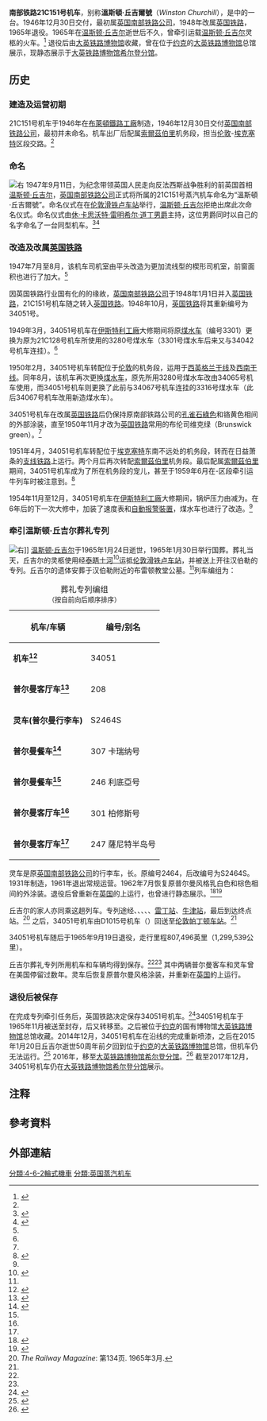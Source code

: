 {{Infobox locomotive
| name             = 南部铁路21C151号机车<br>英国铁路34051号机车
| powertype        = [[蒸汽机车|蒸汽机车]]
| image            = 34051 at NRM York - DSC07840.JPG
| alt              = 
| caption          = 34051号机车在位于[[约克|约克]]的[[大英铁路博物馆|大英铁路博物馆]]总馆展示时的照片
| designer         = 
| builder          = [[布萊頓鐵路工廠|布萊頓鐵路工廠]]
| ordernumber      = 
| serialnumber     = 
| buildmodel       = 
| builddate        = 1946年
| totalproduction  = 
| rebuilder        = 
| rebuilddate      = 
| numberrebuilt    = 
| whytetype        = [[4-6-2|4-6-2]]
| uicclass         = 
| gauge            = 
| leadingdiameter  = 
| driverdiameter   = {{convert|6|ft|2|in|m|3|abbr=on}}
| trailingdiameter = 
| minimumcurve     = 
| wheelbase        = 
| length           = 20,542毫米
| width            = 2,632毫米
| height           = 3,937毫米
| axleload         = 
| weightondrivers  = 
| locoweight       = 87.4吨
| tenderweight     = 
| locotenderweight = 
| tendertype       = 
| fueltype         = 
| fuelcap          = 5.1吨
| watercap         = 20000升
| sandcap          = 
| boiler           = 
| boilerpressure   = {{convert|280|lbf/in2|kPa|2|abbr=on}}（初期）<br>{{convert|250|lbf/in2|kPa|2|abbr=on}}（后期）
| feedwaterheater  = 
| firearea         = 
| tubearea         = 
| fluearea         = 
| tubesandflues    = 
| fireboxarea      = 
| totalsurface     = 
| superheatertype  = 
| superheaterarea  = 
| cylindercount    = 3
| cylindersize     = {{convert|16+3/8|x|24|in|mm|0|abbr=on}}
| valvetype        = 
| valvetravel      = 
| valvelap         = 
| valvelead        = 
| transmission     = 
| maxspeed         = 
| poweroutput      = 
| tractiveeffort   = {{convert|31046|lbf|kN|2|abbr=on}}（初期）<br>{{convert|27719|lbf|kN|2|abbr=on}}（后期）
| factorofadhesion = 
| trainheating     = 
| locobrakes       = 
| locobrakeforce   = 
| trainbrakes      = 
| safety           = 
| operator         = [[南部鐵路公司|英国南部铁路公司]] » [[英国铁路|英国铁路]]
| powerclass       = 
| numinclass       = 
| fleetnumbers     = 21C151（[[南部鐵路公司|英国南部铁路公司]]）<br>34051（[[英国铁路|英国铁路]]）

| nicknames        = 
| axleloadclass    = 
| locale           = 
| deliverydate     = 1946年12月30日
| withdrawndate    = 1965年9月19日
| restoredate      = 
| currentowner     = [[大英铁路博物馆|大英铁路博物馆]]
| disposition      = 
| notes            =
|origin={{UK}}}}
'''南部铁路21C151号机车'''，别称'''溫斯頓·丘吉爾號'''（''Winston Churchill''），是{{link-en|南部铁路西郡/不列顛戰役型蒸汽機車|SR West Country and Battle of Britain classes}}中的一台。1946年12月30日交付，最初属[[南部鐵路公司|英国南部铁路公司]]，1948年改属[[英国铁路|英国铁路]]，1965年退役。1965年在[[温斯顿·丘吉尔|温斯顿·丘吉尔]]逝世后不久，曾牵引运载[[温斯顿·丘吉尔|温斯顿·丘吉尔]]灵柩的火车。<ref name=":1">{{Cite web|title=温斯顿·丘吉尔|url=https://baike.baidu.com/item/%E6%B8%A9%E6%96%AF%E9%A1%BF%C2%B7%E4%B8%98%E5%90%89%E5%B0%94/187638#1_3|accessdate=2020年8月12日|author=|date=|format=|publisher=百度百科|language=zh-cn|archive-date=2019年1月8日|archive-url=https://web.archive.org/web/20190108203642/https://baike.baidu.com/item/%E6%B8%A9%E6%96%AF%E9%A1%BF%C2%B7%E4%B8%98%E5%90%89%E5%B0%94/187638#1_3|dead-url=no}}</ref> 退役后由[[大英铁路博物馆|大英铁路博物馆]]收藏，曾在位于[[约克|约克]]的[[大英铁路博物馆|大英铁路博物馆]]总馆展示，现静态展示于[[大英铁路博物馆希尔登分馆|大英铁路博物馆希尔登分馆]]。

== 历史 ==

=== 建造及运营初期 ===
21C151号机车于1946年在[[布萊頓鐵路工廠|布萊頓鐵路工廠]]制造，1946年12月30日交付[[南部鐵路公司|英国南部铁路公司]]，最初并未命名。机车出厂后配属[[索爾茲伯里|索爾茲伯里]]机务段，担当{{link-en|西英格兰干线铁路|West of England line}}[[伦敦|伦敦]]-[[埃克塞特|埃克塞特]]区段交路。<ref name=":0" />

=== 命名 ===
[[File:Winston_Churchill_(5441480458).jpg|右]]
1947年9月11日，为纪念带领英国人民走向反法西斯战争胜利的前英国首相[[温斯顿·丘吉尔|温斯顿·丘吉尔]]，[[南部鐵路公司|英国南部铁路公司]]正式将所属的21C151号蒸汽机车命名为“溫斯頓·丘吉爾號”。命名仪式在在[[倫敦滑鐵盧車站|伦敦滑铁卢车站]]举行，[[温斯顿·丘吉尔|温斯顿·丘吉尔]]拒绝出席此次命名仪式。命名仪式由[[休·道丁，第一代道丁男爵|休·卡思沃特·雷明希尔·道丁男爵]]主持，这位男爵同时以自己的名字命名了一台同型机车。<ref>{{Cite book|chapter=|url=https://www.worldcat.org/oclc/655364246|publisher=Irwell Press|date=2007年|location=英国貝德福德郡|isbn=978-1-903266-23-6|oclc=655364246|last=Derry, Richard.|title=The book of the West Country and Battle of Britain Pacifics|first=|year=|pages=第69页|language=en}}</ref><ref>{{Cite book|chapter=|url=https://www.worldcat.org/oclc/655364246|publisher=Irwell Press|date=2007年|location=英国貝德福德郡|isbn=978-1-903266-23-6|oclc=655364246|last=Derry, Richard.|title=The book of the West Country and Battle of Britain Pacifics|first=|year=|pages=第74页—第75页|language=en}}</ref>

=== 改造及改属[[英国铁路|英国铁路]] ===
1947年7月至8月，该机车司机室由平头改造为更加流线型的楔形司机室，前窗面积也进行了加大。<ref name=":0" />

因英国铁路行业国有化的的缘故，[[南部鐵路公司|英国南部铁路公司]]于1948年1月1日并入[[英国铁路|英国铁路]]，21C151号机车随之转入[[英国铁路|英国铁路]]。1948年10月，[[英国铁路|英国铁路]]将其重新编号为34051号。

1949年3月，34051号机车在[[伊斯特利工廠|伊斯特利工廠]]大修期间将原[[煤水车|煤水车]]（编号3301）更换为原为21C128号机车所使用的3280号煤水车（3301号煤水车后来又与34042号机车连挂）。<ref name=":0" />

1950年2月，34051号机车转配位于[[伦敦|伦敦]]的{{link-en|九榆树|Nine Elms Locomotive Works}}机务段，运用于[[西英格兰干线|西英格兰干线]]及[[西南主線|西南干线]]。同年8月，该机车再次更换[[煤水车|煤水车]]，原先所用3280号煤水车改由34065号机车使用，而34051号机车则更换了此前与34067号机车连挂的3316号煤水车（此后34067号机车改用新造煤水车）。

34051号机车在改属[[英国铁路|英国铁路]]后仍保持原南部铁路公司的[[孔雀石綠|孔雀石綠色]]和铬黄色相间的外部涂装，直至1950年11月才改为[[英国铁路|英国铁路]]常用的布伦司维克绿（Brunswick green）。<ref name=":0" />

1951年4月，34051号机车转配位于[[埃克塞特|埃克塞特]]东南不远处的{{link-en|埃克斯茅斯|Exmouth Junction}}机务段，转而在日益萧条的[[铁路支线|支线铁路]]上运行。两个月后再次转配[[索爾茲伯里|索爾茲伯里]]机务段。最后配属[[索爾茲伯里|索爾茲伯里]]期间，34051号机车成为了所在机务段的宠儿，甚至于1959年6月在{{link-en|索爾茲伯里和多塞特交汇铁路|Salisbury and Dorset Junction Railway}}{{link-en|索爾茲伯里站|Salisbury railway station}}-{{link-en|溫伯恩站|Wimborne railway station}}区段牵引运牛列车时被注意到。<ref>{{cite web|title=Fordingbridge|url=http://www.rmweb.co.uk/community/index.php?/topic/32111-fordingbridge/page__st__25|work=RMweb.co.uk|access-date=2022-04-06|archive-date=2012-03-26|archive-url=https://web.archive.org/web/20120326125826/http://www.rmweb.co.uk/community/index.php?%2Ftopic%2F32111-fordingbridge%2Fpage__st__25|dead-url=no}}</ref>

1954年11月至12月，34051号机车在[[伊斯特利工廠|伊斯特利工廠]]大修期间，锅炉压力由{{convert|280|lbf/in2|kPa|2|abbr=on}}减为{{convert|250|lbf/in2|kPa|2|abbr=on}}。在6年后的下一次大修中，加装了速度表和[[自動报警裝置|自動报警裝置]]，煤水车也进行了改造。<ref name=":0" />

=== 牵引温斯顿·丘吉尔葬礼专列 ===
[[File:Clapham_Junction_Sir_Winston_Churchill's_Funeral_Train_geograph-2675150-by-Ben-Brooksbank.jpg|右]]]]
[[温斯顿·丘吉尔|温斯顿·丘吉尔]]于1965年1月24日逝世，1965年1月30日举行国葬。葬礼当天，丘吉尔的灵柩使用{{link-en|海文格号科考船|MV Havengore}}经[[泰晤士河|泰晤士河]]<ref>{{Cite book|chapter=|url=https://books.google.com.sg/books?id=le9HDwAAQBAJ&pg=PA91&lpg=PA91&dq=%E8%8B%B1%E5%9B%BDMV+Havengore&source=bl&ots=k8NU2j1UwQ&sig=ACfU3U1nRz2GbDBjtCXjFrboruGHYYY5KQ&hl=en&sa=X&ved=2ahUKEwiDuen2gprrAhXS7XMBHXjvALkQ6AEwF3oECAoQAQ#v=onepage&q=%E8%8B%B1%E5%9B%BDMV%20Havengore&f=false|publisher=崧博出版事業有限公司|date=2018-01-21|isbn=978-957-735-342-9|language=zh-TW|last=李俊辰|title=日不落帝國金融戰|first=|year=|location=|pages=|access-date=2020-08-14|archive-date=2021-06-14|archive-url=https://web.archive.org/web/20210614084229/https://books.google.com.sg/books?id=le9HDwAAQBAJ&pg=PA91&lpg=PA91&dq=%E8%8B%B1%E5%9B%BDMV+Havengore&source=bl&ots=k8NU2j1UwQ&sig=ACfU3U1nRz2GbDBjtCXjFrboruGHYYY5KQ&hl=en&sa=X&ved=2ahUKEwiDuen2gprrAhXS7XMBHXjvALkQ6AEwF3oECAoQAQ#v=onepage&q=%E8%8B%B1%E5%9B%BDMV%20Havengore&f=false|dead-url=no}}</ref>运抵[[倫敦滑鐵盧車站|伦敦滑铁卢车站]]，并被送上开往汉伯勒的专列。丘吉尔的遗体安葬于汉伯勒附近的布雷顿教堂公墓。<ref name=":1" />列车编组为：

{| class="wikitable"
|+葬礼专列编组<br><small>（按自前向后顺序排序）</small>
!机车/车辆
!编号/别名
|-
|'''机车'''{{NoteTag|机车型号为{{link-en|南部铁路西郡/不列顛戰役型蒸汽機車|SR West Country and Battle of Britain classes}}}}'''<ref name=":3">{{Cite book|chapter=|url=https://www.worldcat.org/oclc/18324247|location=伦敦|isbn=0-7110-1648-8|oclc=18324247|last=Haresnape, Brian.|title=Pullman : travelling in style : the story of George Mortimer Pullman's classic American invention and how it came to Britain|first=|publisher=|year=1987年|pages=第140页|language=en}}</ref>'''
|34051
|-
|'''普尔曼客厅车'''{{NoteTag|普尔曼（Pullman）是一个豪华铁路客车品牌，下同}}'''<ref name=":4">{{Cite book|chapter=|url=https://www.worldcat.org/oclc/18324247|location=伦敦|isbn=0-7110-1648-8|oclc=18324247|last=Haresnape, Brian.|title=Pullman : travelling in style : the story of George Mortimer Pullman's classic American invention and how it came to Britain|first=|publisher=|year=1987年|pages=第155页|language=en}}</ref>'''
|208
|-
|'''灵车(普尔曼行李车)'''
|S2464S
|-
|'''普尔曼餐车<ref name=":5">{{Cite book|chapter=|url=https://www.worldcat.org/oclc/18324247|location=伦敦|isbn=0-7110-1648-8|oclc=18324247|last=Haresnape, Brian.|title=Pullman : travelling in style : the story of George Mortimer Pullman's classic American invention and how it came to Britain|first=|publisher=|year=1987年|pages=第156页|language=en}}</ref>'''
|307 卡瑞纳号
|-
|'''普尔曼餐车<ref name=":4" />'''
|246 利底亞号
|-
|'''普尔曼客厅车<ref name=":5" />'''
|301 柏修斯号
|-
|'''普尔曼客厅车<ref name=":4" />'''
|247 薩尼特半岛号
|} 

灵车是原[[南部鐵路公司|英国南部铁路公司]]的行李车，长{{convert|53|ft|3|in|m|abbr=on}}。原编号2464，后改编号为S2464S。1931年制造，1961年退出常规运营。1962年7月恢复原普尔曼风格乳白色和棕色相间的外涂装。退役后曾重新在[[英国|英国]]的{{link-en|斯旺纳奇铁路|Swanage Railway}}上运行，也曾进行静态展示。<ref>{{Cite book|chapter=|url=https://www.worldcat.org/oclc/29793056|publisher=Oakwood|date=1992年|location=英国黑丁頓|isbn=0-85361-428-8|oclc=29793056|last=Gould, David,|title=Southern railway passenger vans|first=|year=|pages=第77页、第80页、第85页|language=en}}</ref><ref>{{Cite book|chapter=|url=https://www.worldcat.org/oclc/59329611|publisher=牛津出版公司|date=2003|location=Hersham|isbn=0-86093-570-1|oclc=59329611|last=King, Mike.|title=An illustrated history of Southern coaches|first=|year=|pages=第194页、第223页|language=en|trans-title=英国南部铁路公司铁路客车简史}}</ref>

丘吉尔的家人亦同乘这趟列车。专列途经{{link-en|巴恩斯站|Barnes railway station}}、{{link-en|特威克納姆站|Twickenham railway station}}、{{link-en|弗吉尼亚沃特站|Virginia Water railway station}}、{{link-en|雅士谷站|Ascot railway station}}、{{link-en|沃金厄姆站|Wokingham railway station}}、[[雷丁站|雷丁站]]、[[牛津站|牛津站]]，最后到达终点站{{link-en|汉伯勒站|Hanborough railway station}}。<ref name="RM-134">''The Railway Magazine'': 第134页. 1965年3月.</ref> 之后，34051号机车由D1015号机车（{{link-en|英铁52型液力传动内燃机车|British Rail Class 52}}）回送至[[倫敦帕丁頓車站|伦敦帕丁顿车站]]。<ref name="RM-134" /> 

34051号机车随后于1965年9月19日退役，走行里程807,496英里（1,299,539公里）。

丘吉尔葬礼专列所用机车和车辆均得到保存。<ref name=":4" /><ref name=":5" /> 其中两辆普尔曼客车和灵车曾在美国停留过数年。灵车后恢复原普尔曼风格涂装，并重新在[[英国|英国]]的{{link-en|斯旺纳奇铁路|Swanage Railway}}上运行。

=== 退役后被保存 ===
在完成专列牵引任务后，英国铁路决定保存34051号机车。<ref name=":0">{{Cite book|chapter=|url=https://www.worldcat.org/oclc/655364246|publisher=Irwell Press|date=2007年|location=英国貝德福德郡|isbn=978-1-903266-23-6|oclc=655364246|last=Derry, Richard.|title=The book of the West Country and Battle of Britain Pacifics|first=|year=|pages=第121页|language=en}}</ref>34051号机车于1965年11月被送至{{link-en|赫利菲尔德机务段|Hellifield engine shed}}封存，后又转移至{{link-en|迪德科特铁路中心|Didcot Railway Centre}}。之后被位于[[約克|约克]]的国有博物馆[[大英鐵路博物館|大英铁路博物馆]]总馆收藏。2014年12月，34051号机车在{{link-en|中汉普郡铁路|Mid-Hants Railway}}沿线的{{link-en|罗普利|Ropley}}完成重新喷漆，之后在2015年1月20日丘吉尔逝世50周年前夕回到位于[[約克|约克]]的[[大英鐵路博物館|大英铁路博物馆]]总馆，但机车仍无法运行。<ref>{{cite news|url=https://www.bbc.co.uk/news/uk-england-hampshire-30536630|title=Restored Churchill funeral locomotive unveiled in Ropley|date=2014年12月19日|work=BBC News Hampshire & Isle of Wight|accessdate=2015年1月29日|author=|publisher=|language=en|format=|archive-date=2019年4月23日|archive-url=https://web.archive.org/web/20190423074023/https://www.bbc.co.uk/news/uk-england-hampshire-30536630|dead-url=no}}</ref> 2016年，移至[[大英铁路博物馆希尔登分馆|大英铁路博物馆希尔登分馆]]。<ref>{{cite web|title=Winston Churchill Arrives at Locomotion! Behind The Scenes. Locomotion: The NRM at Shildon|url=https://www.youtube.com/watch?v=ogWwomUxC9o|work=YouTube|access-date=2020-08-12|archive-date=2016-02-04|archive-url=https://web.archive.org/web/20160204094324/https://www.youtube.com/watch?v=ogWwomUxC9o&gl=US&hl=en|dead-url=no}}</ref> 截至2017年12月，34051号机车仍在[[大英铁路博物馆希尔登分馆|大英铁路博物馆希尔登分馆]]展示。

== 注释 ==
{{NoteFoot}}

== 參考資料 ==
{{Reflist|2}}


== 外部連結 ==
{{commonscat}}
[[分類:4-6-2輪式機車|分類:4-6-2輪式機車]]
[[分類:英国蒸汽机车|分類:英国蒸汽机车]]